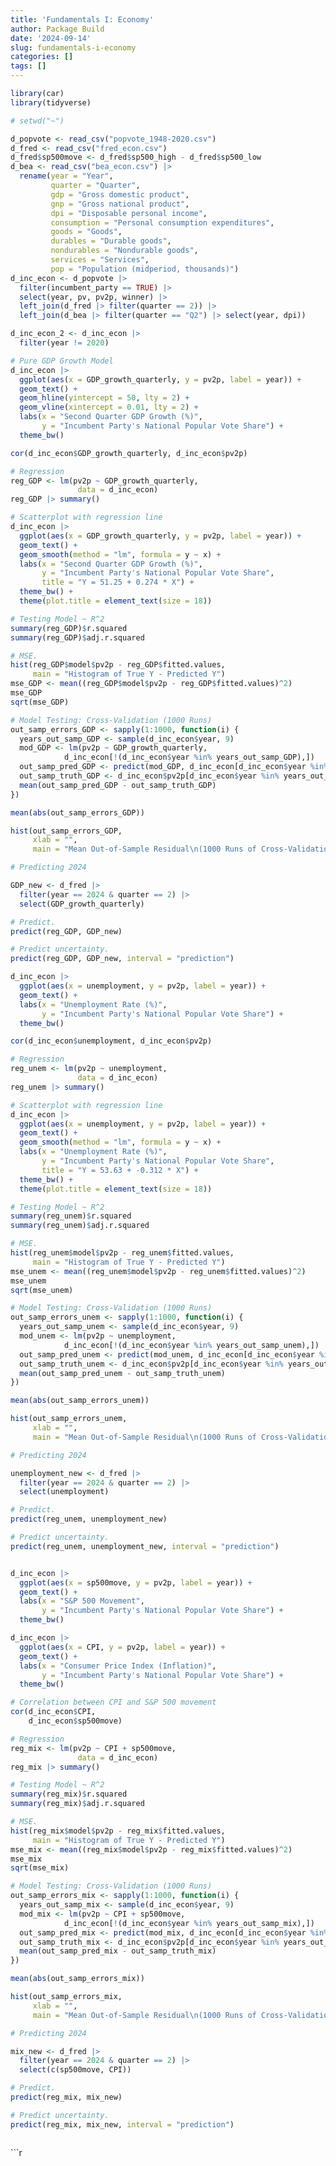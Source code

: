 ```yaml
---
title: 'Fundamentals I: Economy'
author: Package Build
date: '2024-09-14'
slug: fundamentals-i-economy
categories: []
tags: []
---
```


``` r
library(car)
library(tidyverse)

# setwd("~")

d_popvote <- read_csv("popvote_1948-2020.csv")
d_fred <- read_csv("fred_econ.csv")
d_fred$sp500move <- d_fred$sp500_high - d_fred$sp500_low
d_bea <- read_csv("bea_econ.csv") |> 
  rename(year = "Year",
         quarter = "Quarter", 
         gdp = "Gross domestic product", 
         gnp = "Gross national product", 
         dpi = "Disposable personal income", 
         consumption = "Personal consumption expenditures", 
         goods = "Goods", 
         durables = "Durable goods", 
         nondurables = "Nondurable goods", 
         services = "Services", 
         pop = "Population (midperiod, thousands)")
d_inc_econ <- d_popvote |> 
  filter(incumbent_party == TRUE) |> 
  select(year, pv, pv2p, winner) |> 
  left_join(d_fred |> filter(quarter == 2)) |> 
  left_join(d_bea |> filter(quarter == "Q2") |> select(year, dpi))

d_inc_econ_2 <- d_inc_econ |>
  filter(year != 2020)
```


```r

# Pure GDP Growth Model
d_inc_econ |> 
  ggplot(aes(x = GDP_growth_quarterly, y = pv2p, label = year)) + 
  geom_text() + 
  geom_hline(yintercept = 50, lty = 2) + 
  geom_vline(xintercept = 0.01, lty = 2) +
  labs(x = "Second Quarter GDP Growth (%)", 
       y = "Incumbent Party's National Popular Vote Share") + 
  theme_bw()

cor(d_inc_econ$GDP_growth_quarterly, d_inc_econ$pv2p)

# Regression
reg_GDP <- lm(pv2p ~ GDP_growth_quarterly, 
               data = d_inc_econ)
reg_GDP |> summary()

# Scatterplot with regression line
d_inc_econ |> 
  ggplot(aes(x = GDP_growth_quarterly, y = pv2p, label = year)) + 
  geom_text() + 
  geom_smooth(method = "lm", formula = y ~ x) + 
  labs(x = "Second Quarter GDP Growth (%)", 
       y = "Incumbent Party's National Popular Vote Share", 
       title = "Y = 51.25 + 0.274 * X") + 
  theme_bw() + 
  theme(plot.title = element_text(size = 18))

# Testing Model ~ R^2
summary(reg_GDP)$r.squared
summary(reg_GDP)$adj.r.squared

# MSE.
hist(reg_GDP$model$pv2p - reg_GDP$fitted.values, 
     main = "Histogram of True Y - Predicted Y")
mse_GDP <- mean((reg_GDP$model$pv2p - reg_GDP$fitted.values)^2)
mse_GDP
sqrt(mse_GDP)

# Model Testing: Cross-Validation (1000 Runs)
out_samp_errors_GDP <- sapply(1:1000, function(i) {
  years_out_samp_GDP <- sample(d_inc_econ$year, 9) 
  mod_GDP <- lm(pv2p ~ GDP_growth_quarterly, 
            d_inc_econ[!(d_inc_econ$year %in% years_out_samp_GDP),])
  out_samp_pred_GDP <- predict(mod_GDP, d_inc_econ[d_inc_econ$year %in% years_out_samp_GDP,])
  out_samp_truth_GDP <- d_inc_econ$pv2p[d_inc_econ$year %in% years_out_samp_GDP]
  mean(out_samp_pred_GDP - out_samp_truth_GDP)
})

mean(abs(out_samp_errors_GDP))

hist(out_samp_errors_GDP,
     xlab = "",
     main = "Mean Out-of-Sample Residual\n(1000 Runs of Cross-Validation)")

# Predicting 2024

GDP_new <- d_fred |> 
  filter(year == 2024 & quarter == 2) |> 
  select(GDP_growth_quarterly)

# Predict.
predict(reg_GDP, GDP_new)

# Predict uncertainty.
predict(reg_GDP, GDP_new, interval = "prediction")

```


```r

d_inc_econ |> 
  ggplot(aes(x = unemployment, y = pv2p, label = year)) + 
  geom_text() + 
  labs(x = "Unemployment Rate (%)", 
       y = "Incumbent Party's National Popular Vote Share") + 
  theme_bw()

cor(d_inc_econ$unemployment, d_inc_econ$pv2p)

# Regression
reg_unem <- lm(pv2p ~ unemployment, 
               data = d_inc_econ)
reg_unem |> summary()

# Scatterplot with regression line
d_inc_econ |> 
  ggplot(aes(x = unemployment, y = pv2p, label = year)) + 
  geom_text() + 
  geom_smooth(method = "lm", formula = y ~ x) + 
  labs(x = "Unemployment Rate (%)", 
       y = "Incumbent Party's National Popular Vote Share", 
       title = "Y = 53.63 + -0.312 * X") + 
  theme_bw() + 
  theme(plot.title = element_text(size = 18))

# Testing Model ~ R^2
summary(reg_unem)$r.squared
summary(reg_unem)$adj.r.squared

# MSE.
hist(reg_unem$model$pv2p - reg_unem$fitted.values, 
     main = "Histogram of True Y - Predicted Y")
mse_unem <- mean((reg_unem$model$pv2p - reg_unem$fitted.values)^2)
mse_unem
sqrt(mse_unem)

# Model Testing: Cross-Validation (1000 Runs)
out_samp_errors_unem <- sapply(1:1000, function(i) {
  years_out_samp_unem <- sample(d_inc_econ$year, 9) 
  mod_unem <- lm(pv2p ~ unemployment, 
            d_inc_econ[!(d_inc_econ$year %in% years_out_samp_unem),])
  out_samp_pred_unem <- predict(mod_unem, d_inc_econ[d_inc_econ$year %in% years_out_samp_unem,])
  out_samp_truth_unem <- d_inc_econ$pv2p[d_inc_econ$year %in% years_out_samp_unem]
  mean(out_samp_pred_unem - out_samp_truth_unem)
})

mean(abs(out_samp_errors_unem))

hist(out_samp_errors_unem,
     xlab = "",
     main = "Mean Out-of-Sample Residual\n(1000 Runs of Cross-Validation)")

# Predicting 2024

unemployment_new <- d_fred |> 
  filter(year == 2024 & quarter == 2) |> 
  select(unemployment)

# Predict.
predict(reg_unem, unemployment_new)

# Predict uncertainty.
predict(reg_unem, unemployment_new, interval = "prediction")



```




```r


d_inc_econ |> 
  ggplot(aes(x = sp500move, y = pv2p, label = year)) + 
  geom_text() + 
  labs(x = "S&P 500 Movement", 
       y = "Incumbent Party's National Popular Vote Share") + 
  theme_bw()

d_inc_econ |> 
  ggplot(aes(x = CPI, y = pv2p, label = year)) + 
  geom_text() + 
  labs(x = "Consumer Price Index (Inflation)", 
       y = "Incumbent Party's National Popular Vote Share") + 
  theme_bw()

# Correlation between CPI and S&P 500 movement
cor(d_inc_econ$CPI, 
    d_inc_econ$sp500move)

# Regression
reg_mix <- lm(pv2p ~ CPI + sp500move, 
               data = d_inc_econ)
reg_mix |> summary()

# Testing Model ~ R^2
summary(reg_mix)$r.squared
summary(reg_mix)$adj.r.squared

# MSE.
hist(reg_mix$model$pv2p - reg_mix$fitted.values, 
     main = "Histogram of True Y - Predicted Y")
mse_mix <- mean((reg_mix$model$pv2p - reg_mix$fitted.values)^2)
mse_mix
sqrt(mse_mix)

# Model Testing: Cross-Validation (1000 Runs)
out_samp_errors_mix <- sapply(1:1000, function(i) {
  years_out_samp_mix <- sample(d_inc_econ$year, 9) 
  mod_mix <- lm(pv2p ~ CPI + sp500move, 
            d_inc_econ[!(d_inc_econ$year %in% years_out_samp_mix),])
  out_samp_pred_mix <- predict(mod_mix, d_inc_econ[d_inc_econ$year %in% years_out_samp_mix,])
  out_samp_truth_mix <- d_inc_econ$pv2p[d_inc_econ$year %in% years_out_samp_mix]
  mean(out_samp_pred_mix - out_samp_truth_mix)
})

mean(abs(out_samp_errors_mix))

hist(out_samp_errors_mix,
     xlab = "",
     main = "Mean Out-of-Sample Residual\n(1000 Runs of Cross-Validation)")

# Predicting 2024

mix_new <- d_fred |> 
  filter(year == 2024 & quarter == 2) |> 
  select(c(sp500move, CPI))

# Predict.
predict(reg_mix, mix_new)

# Predict uncertainty.
predict(reg_mix, mix_new, interval = "prediction")



```


```r



